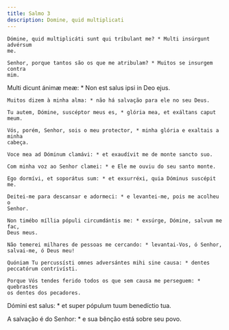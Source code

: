 ```yaml
---
title: Salmo 3
description: Domine, quid multiplicati
---
```


<div class="side-by-side not-content">

    Dómine, quid multiplicáti sunt qui tríbulant me? * Multi insúrgunt advérsum
    me.

    Senhor, porque tantos são os que me atribulam? * Muitos se insurgem contra
    mim.

Multi dicunt ánimæ meæ: * Non est salus ipsi in Deo ejus.

    Muitos dizem à minha alma: * não há salvação para ele no seu Deus.

    Tu autem, Dómine, suscéptor meus es, * glória mea, et exáltans caput meum.

    Vós, porém, Senhor, sois o meu protector, * minha glória e exaltais a minha
    cabeça.

    Voce mea ad Dóminum clamávi: * et exaudívit me de monte sancto suo.

    Com minha voz ao Senhor clamei: * e Ele me ouviu do seu santo monte.

    Ego dormívi, et soporátus sum: * et exsurréxi, quia Dóminus suscépit me.

    Deitei-me para descansar e adormeci: * e levantei-me, pois me acolheu o
    Senhor.

    Non timébo míllia pópuli circumdántis me: * exsúrge, Dómine, salvum me fac,
    Deus meus.

    Não temerei milhares de pessoas me cercando: * levantai-Vos, ó Senhor,
    salvai-me, ó Deus meu!

    Quóniam Tu percussísti omnes adversántes mihi sine causa: * dentes
    peccatórum contrivísti.

    Porque Vós tendes ferido todos os que sem causa me perseguem: * quebrastes
    os dentes dos pecadores.

Dómini est salus: * et super pópulum tuum benedíctio tua.

A salvação é do Senhor: * e sua bênção está sobre seu povo.

</div>
